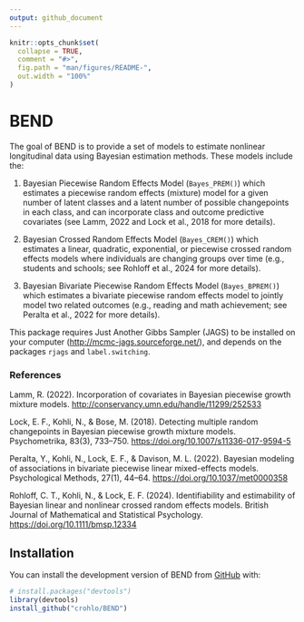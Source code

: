 ```yaml
---
output: github_document
---
```


<!-- README.md is generated from README.Rmd. Please edit that file -->

```r
knitr::opts_chunk$set(
  collapse = TRUE,
  comment = "#>",
  fig.path = "man/figures/README-",
  out.width = "100%"
)
```

# BEND

<!-- badges: start -->

<!-- badges: end -->

The goal of BEND is to provide a set of models to estimate nonlinear longitudinal data using Bayesian estimation methods. These models include the:

1.  Bayesian Piecewise Random Effects Model (`Bayes_PREM()`) which estimates a piecewise random effects (mixture) model for a given number of latent classes and a latent number of possible changepoints in each class, and can incorporate class and outcome predictive covariates (see Lamm, 2022 and Lock et al., 2018 for more details).

2.  Bayesian Crossed Random Effects Model (`Bayes_CREM()`) which estimates a linear, quadratic, exponential, or piecewise crossed random effects models where individuals are changing groups over time (e.g., students and schools; see Rohloff et al., 2024 for more details).

3.  Bayesian Bivariate Piecewise Random Effects Model (`Bayes_BPREM()`) which estimates a bivariate piecewise random effects model to jointly model two related outcomes (e.g., reading and math achievement; see Peralta et al., 2022 for more details).

This package requires Just Another Gibbs Sampler (JAGS) to be installed on your computer (<http://mcmc-jags.sourceforge.net/>), and depends on the packages `rjags` and `label.switching`.

### References

Lamm, R. (2022). Incorporation of covariates in Bayesian piecewise growth mixture models. [http://conservancy.umn.edu/handle/11299/252533](http://conservancy.umn.edu/handle/11299/252533Lock){.uri}

Lock, E. F., Kohli, N., & Bose, M. (2018). Detecting multiple random changepoints in Bayesian piecewise growth mixture models. Psychometrika, 83(3), 733–750. <https://doi.org/10.1007/s11336-017-9594-5>

Peralta, Y., Kohli, N., Lock, E. F., & Davison, M. L. (2022). Bayesian modeling of associations in bivariate piecewise linear mixed-effects models. Psychological Methods, 27(1), 44–64. <https://doi.org/10.1037/met0000358>

Rohloff, C. T., Kohli, N., & Lock, E. F. (2024). Identifiability and estimability of Bayesian linear and nonlinear crossed random effects models. British Journal of Mathematical and Statistical Psychology. <https://doi.org/10.1111/bmsp.12334>

## Installation

You can install the development version of BEND from [GitHub](https://github.com/) with:

``` r
# install.packages("devtools")
library(devtools)
install_github("crohlo/BEND")
```
